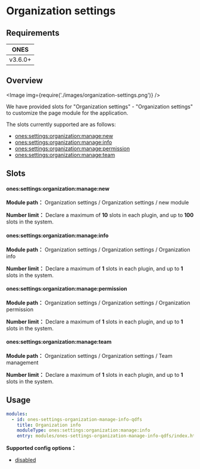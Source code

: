 
# Organization settings

## Requirements

|  ONES   |
| :-----: |
| v3.6.0+ |

## Overview

<Image img={require('./images/organization-settings.png')} />

We have provided slots for "Organization settings" - "Organization settings" to customize the page module for the application.

The slots currently supported are as follows:

- [ones:settings:organization:manage:new](#onessettingsorganizationmanagenew)
- [ones:settings:organization:manage:info](#onessettingsorganizationmanageinfo)
- [ones:settings:organization:manage:permission](#onessettingsorganizationmanagepermission)
- [ones:settings:organization:manage:team](#onessettingsorganizationmanageteam)

## Slots

#### ones:settings:organization:manage:new

**Module path：** Organization settings / Organization settings / new module

**Number limit：** Declare a maximum of **10** slots in each plugin, and up to **100** slots in the system.

#### ones:settings:organization:manage:info

**Module path：** Organization settings / Organization settings / Organization info

**Number limit：** Declare a maximum of **1** slots in each plugin, and up to **1** slots in the system.

#### ones:settings:organization:manage:permission

**Module path：** Organization settings / Organization settings / Organization permission

**Number limit：** Declare a maximum of **1** slots in each plugin, and up to **1** slots in the system.

#### ones:settings:organization:manage:team

**Module path：** Organization settings / Organization settings / Team management

**Number limit：** Declare a maximum of **1** slots in each plugin, and up to **1** slots in the system.

## Usage

```yaml
modules:
  - id: ones-settings-organization-manage-info-qdfs
    title: Organization info
    moduleType: ones:settings:organization:manage:info
    entry: modules/ones-settings-organization-manage-info-qdfs/index.html
```

**Supported config options：**

- [disabled](../../../../../reference/config/plugin.yaml#disabled)
